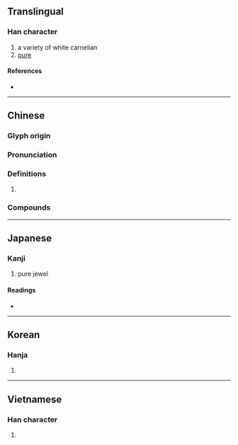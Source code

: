 {{also|瑯}}
{{character info/new}}
==Translingual==

===Han character===
{{Han char|rn=96|rad=玉|as=07|sn=11|four=13132|canj=MGIAV|ids=⿰𤣩良}}

# a variety of white carnelian
# [[pure]]

====References====
* {{Han ref|kx=0733.010|dkj=21013|dj=1144.080|hdz=21118.120|uh=7405|ud=29701|bh=B277|bd=45687}}

----

==Chinese==
{{zh-forms|alt=瑯}}

===Glyph origin===
{{Han etym}}

===Pronunciation===
{{zh-pron
|m=láng
|c=long4
|mn=ml:lông
|mc=y
|oc=y
|cat=
}}

===Definitions===
{{zh-hanzi}}

# {{rfdef|zh}}

===Compounds===
{{zh-der|不琅琅|不琅鼓|乞留玎琅|各琅琅|天祿琳琅|廝琅琅|施琅|明琅|書聲琅琅|林琅|桑琅琅|玕琅|玲琅|琅函|琅玕|琅琅|琅琅上口|琅璫|琅簡蘂書|琅邪|琅邪山|琳琅|琳琅滿目|琅琊|瑯嶠|琅𤩝}}

----

==Japanese==

===Kanji===
{{ja-kanji|grade=|rs=玉07}}

# pure jewel

====Readings====
* {{ja-readings
|goon=ろう
|kanon=ろう
|kun=
|nanori=}}

----

==Korean==

===Hanja===
{{ko-hanja|hangeul=[[랑]]>[[낭]]|eumhun=|rv=rang>nang|mr=rang>nang|y=lang>nang}}

# {{defn|lang=ko|sort=玉07}}

----

==Vietnamese==

===Han character===
{{vi-hantu|[[lang]]|rs=玉07}}

# {{defn|lang=vi|sort=玉07}}